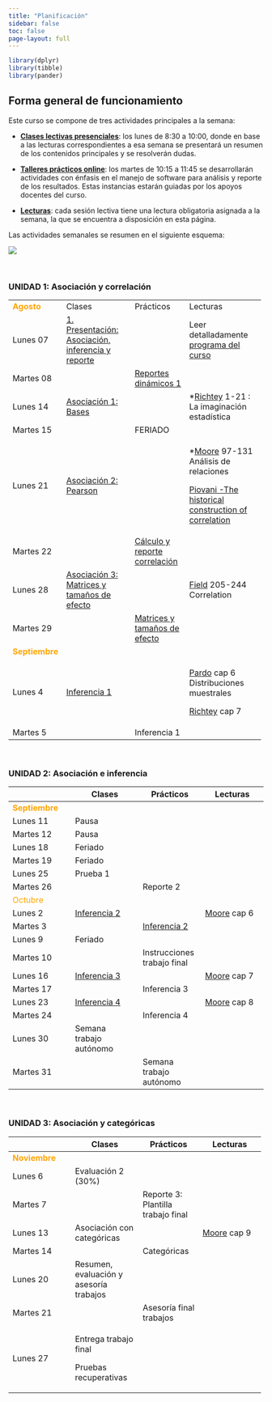 ```yaml
---
title: "Planificación"
sidebar: false
toc: false
page-layout: full
---
```


```r
library(dplyr)
library(tibble)
library(pander)
```

## Forma general de funcionamiento

Este curso se compone de tres actividades principales a la semana:

-   <i class="fas fa-chalkboard-teacher"></i> [**Clases lectivas presenciales**](): los lunes de 8:30 a 10:00, donde en base a las lecturas correspondientes a esa semana se presentará un resumen de los contenidos principales y se resolverán dudas.

-   <i class="fas fa-user-edit"></i> [**Talleres prácticos online**](): los martes de 10:15 a 11:45 se desarrollarán actividades con énfasis en el manejo de software para análisis y reporte de los resultados. Estas instancias estarán guiadas por los apoyos docentes del curso.

-   <i class="fas fa-book-reader"></i> [**Lecturas**](): cada sesión lectiva tiene una lectura obligatoria asignada a la semana, la que se encuentra a disposición en esta página.

Las actividades semanales se resumen en el siguiente esquema:

![](files/img/flujo-semanal.png)

<br>

### UNIDAD 1: Asociación y correlación

+----------------------------------------------+-------------------------------------------------------------------------------+---------------------------------------------------------------+--------------------------------------------------------------------------------------+
| <font color="orange"> **Agosto** </font>     | <i class="fas fa-chalkboard-teacher"></i> Clases                              | <i class="fas fa-user-edit"></i> Prácticos                    | <i class="fas fa-book-reader"></i> Lecturas                                          |
+----------------------------------------------+-------------------------------------------------------------------------------+---------------------------------------------------------------+--------------------------------------------------------------------------------------+
| Lunes 07                                     | [1. Presentación: Asociación, inferencia y reporte](/content/01-content.html) |                                                               | Leer detalladamente [programa del curso](/syllabus.html)                             |
+----------------------------------------------+-------------------------------------------------------------------------------+---------------------------------------------------------------+--------------------------------------------------------------------------------------+
| Martes 08                                    |                                                                               | [Reportes dinámicos 1](/assignment/01-practico.html)          |                                                                                      |
+----------------------------------------------+-------------------------------------------------------------------------------+---------------------------------------------------------------+--------------------------------------------------------------------------------------+
| Lunes 14                                     | [Asociación 1: Bases](/content/02-content.html)                               |                                                               | \*[Richtey](/files/textos/Ritchey.pdf) 1-21 : La imaginación estadística             |
+----------------------------------------------+-------------------------------------------------------------------------------+---------------------------------------------------------------+--------------------------------------------------------------------------------------+
| Martes 15                                    |                                                                               | FERIADO                                                       |                                                                                      |
+----------------------------------------------+-------------------------------------------------------------------------------+---------------------------------------------------------------+--------------------------------------------------------------------------------------+
| Lunes 21                                     | [Asociación 2: Pearson](/content/03-content.html)                             |                                                               | \*[Moore](/files/textos/Moore.pdf) 97-131 Análisis de relaciones                     |
|                                              |                                                                               |                                                               |                                                                                      |
|                                              |                                                                               |                                                               | [Piovani -The historical construction of correlation](/files/textos/Piovani2008.pdf) |
+----------------------------------------------+-------------------------------------------------------------------------------+---------------------------------------------------------------+--------------------------------------------------------------------------------------+
| Martes 22                                    |                                                                               | [Cálculo y reporte correlación](/assignment/02-practico.html) |                                                                                      |
+----------------------------------------------+-------------------------------------------------------------------------------+---------------------------------------------------------------+--------------------------------------------------------------------------------------+
| Lunes 28                                     | [Asociación 3: Matrices y tamaños de efecto](/content/04-content.html)        |                                                               | [Field](/files/textos/Field-correlation.pdf) 205-244 Correlation                     |
+----------------------------------------------+-------------------------------------------------------------------------------+---------------------------------------------------------------+--------------------------------------------------------------------------------------+
| Martes 29                                    |                                                                               | [Matrices y tamaños de efecto](/assignment/03-practico.html)  |                                                                                      |
+----------------------------------------------+-------------------------------------------------------------------------------+---------------------------------------------------------------+--------------------------------------------------------------------------------------+
| <font color="orange"> **Septiembre** </font> |                                                                               |                                                               |                                                                                      |
+----------------------------------------------+-------------------------------------------------------------------------------+---------------------------------------------------------------+--------------------------------------------------------------------------------------+
| Lunes 4                                      | [Inferencia 1](/content/05-content.html)                                      |                                                               | [Pardo](/files/textos/Pardo.pdf) cap 6 Distribuciones muestrales                     |
|                                              |                                                                               |                                                               |                                                                                      |
|                                              |                                                                               |                                                               | [Richtey](/files/textos/Ritchey.pdf) cap 7                                           |
+----------------------------------------------+-------------------------------------------------------------------------------+---------------------------------------------------------------+--------------------------------------------------------------------------------------+
| Martes 5                                     |                                                                               | Inferencia 1                                                  |                                                                                      |
+----------------------------------------------+-------------------------------------------------------------------------------+---------------------------------------------------------------+--------------------------------------------------------------------------------------+

<br>

### UNIDAD 2: Asociación e inferencia

|                                              | <i class="fas fa-chalkboard-teacher"></i> Clases | <i class="fas fa-user-edit"></i> Prácticos   | <i class="fas fa-book-reader"></i> Lecturas |
|----------------------------------------------|--------------------------------------------------|----------------------------------------------|---------------------------------------------|
| <font color="orange"> **Septiembre** </font> |                                                  |                                              |                                             |
| Lunes 11                                     | Pausa                                            |                                              |                                             |
| Martes 12                                    | Pausa                                            |                                              |                                             |
| Lunes 18                                     | Feriado                                          |                                              |                                             |
| Martes 19                                    | Feriado                                          |                                              |                                             |
| Lunes 25                                     | Prueba 1                                         |                                              |                                             |
| Martes 26                                    |                                                  | Reporte 2                                    |                                             |
| <font color="orange"> Octubre </font>        |                                                  |                                              |                                             |
| Lunes 2                                      | [Inferencia 2](/content/06-content.html)         |                                              | [Moore](/files/textos/Moore.pdf) cap 6      |
| Martes 3                                     |                                                  | [Inferencia 2](/assignment/06-practico.html) |                                             |
| Lunes 9                                      | Feriado                                          |                                              |                                             |
| Martes 10                                    |                                                  | Instrucciones trabajo final                  |                                             |
| Lunes 16                                     | [Inferencia 3](/content/07-content.html)         |                                              | [Moore](/files/textos/Moore.pdf) cap 7      |
| Martes 17                                    |                                                  | Inferencia 3                                 |                                             |
| Lunes 23                                     | [Inferencia 4](/content/08-content.html)         |                                              | [Moore](/files/textos/Moore.pdf) cap 8      |
| Martes 24                                    |                                                  | Inferencia 4                                 |                                             |
| Lunes 30                                     | Semana trabajo autónomo                          |                                              |                                             |
| Martes 31                                    |                                                  | Semana trabajo autónomo                      |                                             |

<br>

### UNIDAD 3: Asociación y categóricas

+---------------------------------------------+--------------------------------------------------+--------------------------------------------+---------------------------------------------+
|                                             | <i class="fas fa-chalkboard-teacher"></i> Clases | <i class="fas fa-user-edit"></i> Prácticos | <i class="fas fa-book-reader"></i> Lecturas |
+=============================================+==================================================+============================================+=============================================+
| <font color="orange"> **Noviembre** </font> |                                                  |                                            |                                             |
+---------------------------------------------+--------------------------------------------------+--------------------------------------------+---------------------------------------------+
| Lunes 6                                     | Evaluación 2 (30%)                               |                                            |                                             |
+---------------------------------------------+--------------------------------------------------+--------------------------------------------+---------------------------------------------+
| Martes 7                                    |                                                  | Reporte 3: Plantilla trabajo final         |                                             |
+---------------------------------------------+--------------------------------------------------+--------------------------------------------+---------------------------------------------+
| Lunes 13                                    | Asociación con categóricas                       |                                            | [Moore](/files/textos/Moore.pdf) cap 9      |
+---------------------------------------------+--------------------------------------------------+--------------------------------------------+---------------------------------------------+
| Martes 14                                   |                                                  | Categóricas                                |                                             |
+---------------------------------------------+--------------------------------------------------+--------------------------------------------+---------------------------------------------+
| Lunes 20                                    | Resumen, evaluación y asesoría trabajos          |                                            |                                             |
+---------------------------------------------+--------------------------------------------------+--------------------------------------------+---------------------------------------------+
| Martes 21                                   |                                                  | Asesoría final trabajos                    |                                             |
+---------------------------------------------+--------------------------------------------------+--------------------------------------------+---------------------------------------------+
| Lunes 27                                    | Entrega trabajo final                            |                                            |                                             |
|                                             |                                                  |                                            |                                             |
|                                             | Pruebas recuperativas                            |                                            |                                             |
+---------------------------------------------+--------------------------------------------------+--------------------------------------------+---------------------------------------------+
